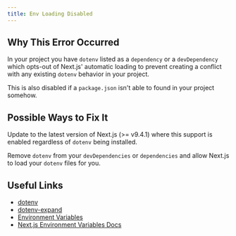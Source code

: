 ```yaml
---
title: Env Loading Disabled
---
```


## Why This Error Occurred

In your project you have `dotenv` listed as a `dependency` or a `devDependency` which opts-out of Next.js' automatic loading to prevent creating a conflict with any existing `dotenv` behavior in your project.

This is also disabled if a `package.json` isn't able to found in your project somehow.

## Possible Ways to Fix It

Update to the latest version of Next.js (>= v9.4.1) where this support is enabled regardless of `dotenv` being installed.

Remove `dotenv` from your `devDependencies` or `dependencies` and allow Next.js to load your `dotenv` files for you.

## Useful Links

- [dotenv](https://npmjs.com/package/dotenv)
- [dotenv-expand](https://npmjs.com/package/dotenv-expand)
- [Environment Variables](https://en.wikipedia.org/wiki/Environment_variable)
- [Next.js Environment Variables Docs](/docs/pages/guides/environment-variables)
